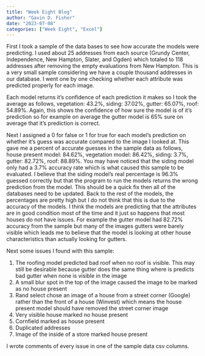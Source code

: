 ```yaml
---
title: "Week Eight Blog"
author: "Gavin D. Fisher"
date: "2023-07-08"
categories: ["Week Eight", "Excel"]
---
```


First I took a sample of the data bases to see how accurate the models were predicting. I used about 25 addresses from each source (Grundy Center, Independence, New Hampton, Slater, and Ogden) which totaled to 118 addresses after removing the empty evaluations from New Hampton. This is a very small sample considering we have a couple thousand addresses in our database. I went one by one checking whether each attribute was predicted properly for each image.

Each model returns it's confidence of each prediction it makes so I took the average as follows, vegetation: 43.2%, siding: 37.02%, gutter: 65.07%, roof: 54.89%. Again, this shows the confidence of how sure the model is of it's prediction so for example on average the gutter model is 65% sure on average that it's prediction is correct.

Next I assigned a 0 for false or 1 for true for each model's prediction on whether it's guess was accurate compared to the image I looked at. This gave me a percent of accurate guesses in the sample data as follows, house present model: 84.62%, vegetation model: 86.42%, siding: 3.7%, gutter: 82.72%, roof: 88.89%. You may have noticed that the siding model only had a 3.7% accuracy rate which is what caused this sample to be evaluated. I believe that the siding model's real percentage is 96.3% guessed correctly but that the program to run the models returns the wrong prediction from the model. This should be a quick fix then all of the databases need to be updated. Back to the rest of the models, the percentages are pretty high but I do not think that this is due to the accuracy of the models. I think the models are predicting that the attributes are in good condition most of the time and it just so happens that most houses do not have issues. For example the gutter model had 82.72% accuracy from the sample but many of the images gutters were barely visible which leads me to believe that the model is looking at other house characteristics than actually looking for gutters.

Next some issues I found with this sample:

1.  The roofing model predicted bad roof when no roof is visible. This may still be desirable because gutter does the same thing where is predicts bad gutter when none is visible in the image
2.  A small blur spot in the top of the image caused the image to be marked as no house present
3.  Rand select chose an image of a house from a street corner (Google) rather than the front of a house (Winvest) which means the house present model should have removed the street corner image
4.  Very visible house marked no house present
5.  Cornfield marked as house present
6.  Duplicated addresses
7.  Image of the inside of a store marked house present

I wrote comments of every issue in one of the sample data csv columns.
